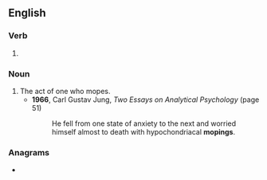 ==English==

===Verb===
{{head|en|present participle}}

# {{present participle of|mope|lang=en|nocat=1}}

===Noun===
{{en-noun}}

# The act of one who mopes.
#* '''1966''', Carl Gustav Jung, ''Two Essays on Analytical Psychology'' (page 51)
#*: He fell from one state of anxiety to the next and worried himself almost to death with hypochondriacal '''mopings'''.

===Anagrams===
* {{anagrams|en|a=gimnop|mpingo}}